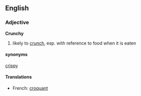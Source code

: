 ==English==
===Adjective===
'''Crunchy'''

# likely to [[crunch]], esp. with reference to food when it is eaten
====synonyms====
[[crispy]]
====Translations====
*French: [[croquant]]